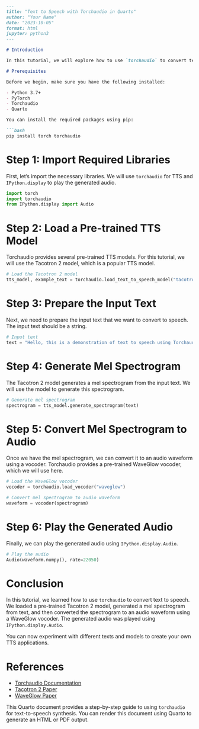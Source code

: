 ```markdown
---
title: "Text to Speech with Torchaudio in Quarto"
author: "Your Name"
date: "2023-10-05"
format: html
jupyter: python3
---

# Introduction

In this tutorial, we will explore how to use `torchaudio` to convert text to speech (TTS). `torchaudio` is a PyTorch library that provides audio processing capabilities, including TTS models. We will use a pre-trained TTS model to synthesize speech from text.

# Prerequisites

Before we begin, make sure you have the following installed:

- Python 3.7+
- PyTorch
- Torchaudio
- Quarto

You can install the required packages using pip:

```bash
pip install torch torchaudio
```

# Step 1: Import Required Libraries

First, let's import the necessary libraries. We will use `torchaudio` for TTS and `IPython.display` to play the generated audio.

```python
import torch
import torchaudio
from IPython.display import Audio
```

# Step 2: Load a Pre-trained TTS Model

Torchaudio provides several pre-trained TTS models. For this tutorial, we will use the Tacotron 2 model, which is a popular TTS model.

```python
# Load the Tacotron 2 model
tts_model, example_text = torchaudio.load_text_to_speech_model("tacotron2")
```

# Step 3: Prepare the Input Text

Next, we need to prepare the input text that we want to convert to speech. The input text should be a string.

```python
# Input text
text = "Hello, this is a demonstration of text to speech using Torchaudio."
```

# Step 4: Generate Mel Spectrogram

The Tacotron 2 model generates a mel spectrogram from the input text. We will use the model to generate this spectrogram.

```python
# Generate mel spectrogram
spectrogram = tts_model.generate_spectrogram(text)
```

# Step 5: Convert Mel Spectrogram to Audio

Once we have the mel spectrogram, we can convert it to an audio waveform using a vocoder. Torchaudio provides a pre-trained WaveGlow vocoder, which we will use here.

```python
# Load the WaveGlow vocoder
vocoder = torchaudio.load_vocoder("waveglow")

# Convert mel spectrogram to audio waveform
waveform = vocoder(spectrogram)
```

# Step 6: Play the Generated Audio

Finally, we can play the generated audio using `IPython.display.Audio`.

```python
# Play the audio
Audio(waveform.numpy(), rate=22050)
```

# Conclusion

In this tutorial, we learned how to use `torchaudio` to convert text to speech. We loaded a pre-trained Tacotron 2 model, generated a mel spectrogram from text, and then converted the spectrogram to an audio waveform using a WaveGlow vocoder. The generated audio was played using `IPython.display.Audio`.

You can now experiment with different texts and models to create your own TTS applications.

# References

- [Torchaudio Documentation](https://pytorch.org/audio/stable/index.html)
- [Tacotron 2 Paper](https://arxiv.org/abs/1712.05884)
- [WaveGlow Paper](https://arxiv.org/abs/1811.00002)

This Quarto document provides a step-by-step guide to using `torchaudio` for text-to-speech synthesis. You can render this document using Quarto to generate an HTML or PDF output.